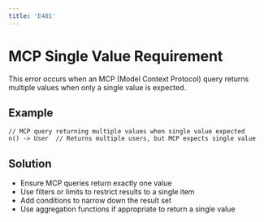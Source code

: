 ```yaml
---
title: 'E401'
---
```


# MCP Single Value Requirement

This error occurs when an MCP (Model Context Protocol) query returns multiple values when only a single value is expected.

## Example

```hql
// MCP query returning multiple values when single value expected
n() -> User  // Returns multiple users, but MCP expects single value
```

## Solution

- Ensure MCP queries return exactly one value
- Use filters or limits to restrict results to a single item
- Add conditions to narrow down the result set
- Use aggregation functions if appropriate to return a single value 